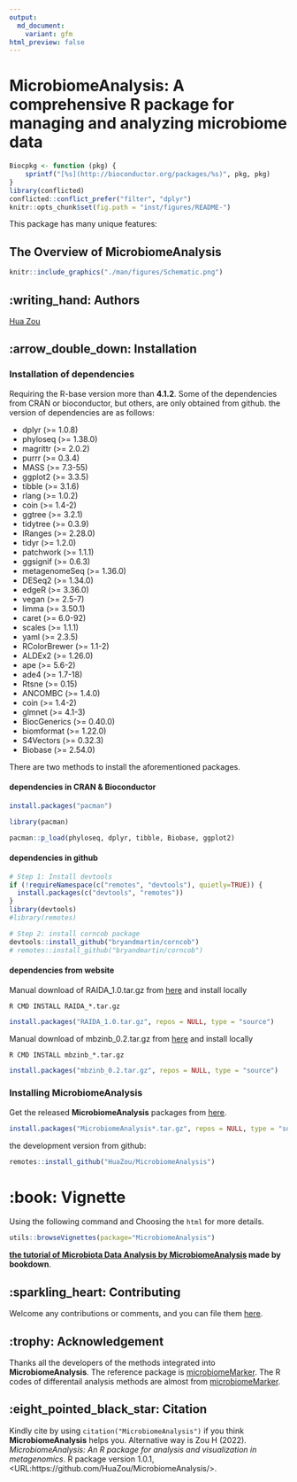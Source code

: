 ```yaml
---
output: 
  md_document:
    variant: gfm
html_preview: false
---
```


<!-- README.md is generated from README.Rmd. Please edit that file -->

# MicrobiomeAnalysis: A comprehensive R package for managing and analyzing microbiome data 

```r
Biocpkg <- function (pkg) {
    sprintf("[%s](http://bioconductor.org/packages/%s)", pkg, pkg)
}
library(conflicted)
conflicted::conflict_prefer("filter", "dplyr")
knitr::opts_chunk$set(fig.path = "inst/figures/README-")
```

This package has many unique features:

## The Overview of **MicrobiomeAnalysis**

```r
knitr::include_graphics("./man/figures/Schematic.png")
```

## :writing_hand: Authors

[Hua Zou](mailto:zouhua1@outlook.com)


## :arrow_double_down: Installation


### Installation of dependencies

Requiring the R-base version more than **4.1.2**. Some of the dependencies from CRAN or bioconductor, but others, are only obtained from github. the version of dependencies are as follows:

* dplyr (>= 1.0.8)
* phyloseq (>= 1.38.0)
* magrittr (>= 2.0.2)
* purrr (>= 0.3.4)
* MASS (>= 7.3-55)
* ggplot2 (>= 3.3.5)
* tibble (>= 3.1.6)
* rlang (>= 1.0.2)
* coin (>= 1.4-2)
* ggtree (>= 3.2.1)
* tidytree (>= 0.3.9)
* IRanges (>= 2.28.0)
* tidyr (>= 1.2.0)
* patchwork (>= 1.1.1)
* ggsignif (>= 0.6.3)
* metagenomeSeq (>= 1.36.0)
* DESeq2 (>= 1.34.0)
* edgeR (>= 3.36.0) 
* vegan (>= 2.5-7)
* limma (>= 3.50.1)
* caret (>= 6.0-92)
* scales (>= 1.1.1)
* yaml (>= 2.3.5)
* RColorBrewer (>= 1.1-2)
* ALDEx2 (>= 1.26.0)
* ape (>= 5.6-2)
* ade4 (>= 1.7-18)
* Rtsne (>= 0.15)
* ANCOMBC (>= 1.4.0)
* coin (>= 1.4-2)
* glmnet (>= 4.1-3)
* BiocGenerics (>= 0.40.0)
* biomformat (>= 1.22.0)
* S4Vectors (>= 0.32.3)
* Biobase (>= 2.54.0)


There are two methods to install the aforementioned packages.

#### dependencies in CRAN & Bioconductor
```R
install.packages("pacman")

library(pacman)

pacman::p_load(phyloseq, dplyr, tibble, Biobase, ggplot2)
```

#### dependencies in github
```R
# Step 1: Install devtools
if (!requireNamespace(c("remotes", "devtools"), quietly=TRUE)) {
  install.packages(c("devtools", "remotes"))
}
library(devtools)
#library(remotes)

# Step 2: install corncob package
devtools::install_github("bryandmartin/corncob")
# remotes::install_github("bryandmartin/corncob")
```

#### dependencies from website

Manual download of RAIDA_1.0.tar.gz from [here](http://cals.arizona.edu/~anling/software/RAIDA_1.0.tar.gz) and install locally 
```shell
R CMD INSTALL RAIDA_*.tar.gz

```
```R
install.packages("RAIDA_1.0.tar.gz", repos = NULL, type = "source")
```

Manual download of mbzinb_0.2.tar.gz from [here](https://github.com/jchen1981/MicrobiomeDDA/blob/master/mbzinb_0.2.tar.gz) and install locally 
```shell
R CMD INSTALL mbzinb_*.tar.gz

```
```R
install.packages("mbzinb_0.2.tar.gz", repos = NULL, type = "source")
```

### Installing MicrobiomeAnalysis

Get the released **MicrobiomeAnalysis** packages from [here](https://github.com/HuaZou/MicrobiomeAnalysis/releases).

```r
install.packages("MicrobiomeAnalysis*.tar.gz", repos = NULL, type = "source")
```

the development version from github:

```r
remotes::install_github("HuaZou/MicrobiomeAnalysis")
```

# :book: Vignette

Using the following command and Choosing the `html` for more details.

```R
utils::browseVignettes(package="MicrobiomeAnalysis")
```

**[the tutorial of Microbiota Data Analysis by MicrobiomeAnalysis](https://zouhua.top/MicrobiomeAnalysis_book/) made by bookdown**.


## :sparkling_heart: Contributing

Welcome any contributions or comments, and you can file them [here](https://github.com/HuaZou/MicrobiomeAnalysis/issues).

## :trophy: Acknowledgement

Thanks all the developers of the methods integrated into **MicrobiomeAnalysis**.  The reference package is [microbiomeMarker](https://github.com/yiluheihei/microbiomeMarker). The R codes of differentail analysis methods are almost from [microbiomeMarker](https://github.com/yiluheihei/microbiomeMarker).

## :eight_pointed_black_star: Citation 

Kindly cite by using `citation("MicrobiomeAnalysis")` if you think **MicrobiomeAnalysis** helps you. Alternative way is Zou H (2022). _MicrobiomeAnalysis: An R package for analysis and visualization in metagenomics_. R package version 1.0.1, <URL:https://github.com/HuaZou/MicrobiomeAnalysis/>.

